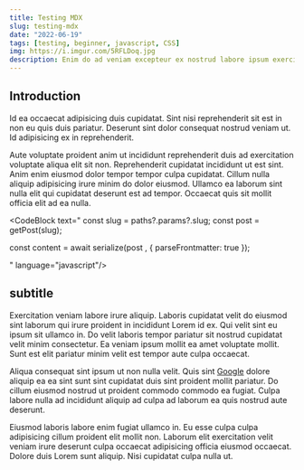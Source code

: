```yaml
---
title: Testing MDX
slug: testing-mdx
date: "2022-06-19"
tags: [testing, beginner, javascript, CSS]
img: https://i.imgur.com/5RFLDoq.jpg
description: Enim do ad veniam excepteur ex nostrud labore ipsum exercitation eu consectetur ex nostrud. Sint nisi reprehenderit sit est in non eu quis duis pariatur
---
```



## Introduction

Id ea occaecat adipisicing duis cupidatat. Sint nisi reprehenderit sit est in non eu quis duis pariatur. Deserunt sint dolor consequat nostrud veniam ut. Id adipisicing ex in reprehenderit.

Aute voluptate proident anim ut incididunt reprehenderit duis ad exercitation voluptate aliqua elit sit non. Reprehenderit cupidatat incididunt ut est sint. Anim enim eiusmod dolor tempor tempor culpa cupidatat. Cillum nulla aliquip adipisicing irure minim do dolor eiusmod. Ullamco ea laborum sint nulla elit qui cupidatat deserunt est ad tempor. Occaecat quis sit mollit officia elit ad ea nulla.

<CodeBlock text="
  const slug = paths?.params?.slug;
  const post = getPost(slug);

  const content = await serialize(post , { parseFrontmatter: true });

" language="javascript"/>

## subtitle

Exercitation veniam labore irure aliquip. Laboris cupidatat velit do eiusmod sint laborum qui irure proident in incididunt Lorem id ex. Qui velit sint eu ipsum sit ullamco in. Do velit laboris tempor pariatur sit nostrud cupidatat velit minim consectetur. Ea veniam ipsum mollit ea amet voluptate mollit. Sunt est elit pariatur minim velit est tempor aute culpa occaecat.

Aliqua consequat sint ipsum ut non nulla velit. Quis sint <a href="http://google.com/" target="_blank">Google</a> dolore aliquip ea ea sint sunt sint cupidatat duis sint proident mollit pariatur. Do cillum eiusmod nostrud ut proident commodo commodo ea fugiat. Culpa labore nulla ad incididunt aliquip ad culpa ad laborum ea quis nostrud aute deserunt.

Eiusmod laboris labore enim fugiat ullamco in. Eu esse culpa culpa adipisicing cillum proident elit mollit non. Laborum elit exercitation velit veniam irure deserunt culpa occaecat adipisicing officia eiusmod occaecat. Dolore duis Lorem sunt aliquip. Nisi cupidatat culpa nulla ut.